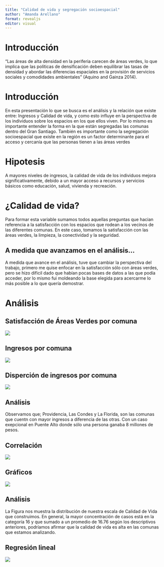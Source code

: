 ```yaml
---
title: "Calidad de vida y segregación socioespacial"
author: "Amanda Arellano"
format: revealjs
editor: visual
---
```


# Introducción

"Las áreas de alta densidad en la periferia carecen de áreas verdes, lo que implica que las políticas de densificación deben equilibrar las tasas de densidad y abordar las diferencias espaciales en la provisión de servicios sociales y comodidades ambientales" (Aquino and Gainza 2014).

# Introducción

En esta presentación lo que se busca es el análisis y la relación que existe entre: Ingresos y Calidad de vida, y como esto influye en la perspectiva de los individuos sobre los espacios en los que ellos viven. Por lo mismo es importante entender la forma en la que están segregadas las comunas dentro del Gran Santiago. También es importante como la segregación socioespacial que existe en la región es un factor determinante para el acceso y cercanía que las personas tienen a las áreas verdes

# Hipotesis

A mayores niveles de ingresos, la calidad de vida de los individuos mejora significativamente, debido a un mayor acceso a recursos y servicios básicos como educación, salud, vivienda y recreación.

# ¿Calidad de vida?

Para formar esta variable sumamos todos aquellas preguntas que hacian referencia a la satisfacción con los espacios que rodean a los vecinos de las diferentes comunas. En este caso, tomamos la satisfacción con las áreas verdes, la limpieza, la conectividad y la seguridad.

## A medida que avanzamos en el análisis...

A medida que avance en el análisis, tuve que cambiar la perspectiva del trabajo, primero me quise enfocar en la satisfacción sólo con áreas verdes, pero se hizo dificil dado que habían pocas bases de datos a las que podía acceder, por lo mismo fui moldeando la base elegida para acercarme lo más posible a lo que quería demostrar.

# Análisis

## Satisfacción de Áreas Verdes por comuna

![](output/graphs/graph4.png)

## Ingresos por comuna

![](output/graphs/graph6.png)

## Disperción de ingresos por comuna

![](output/graphs/graph5.png)

## Análisis

Observamos que; Providencia, Las Condes y La Florida, son las comunas que cuentn con mayor ingresos a diferencia de las otras. Con un caso exepcional en Puente Alto donde sólo una persona ganaba 8 millones de pesos.

## Correlación 

![](output/graphs/graph1.png)

## Gráficos

![](output/graphs/graph3.png)

## Análisis

La Figura nos muestra la distribución de nuestra escala de Calidad de Vida que construimos. En general, la mayor concentración de casos está en la categoría 16 y que sumado a un promedio de 16.76 según los descriptivos anteriores, podríamos afirmar que la calidad de vida es alta en las comunas que estamos analizando.



## Regresión lineal

![](output/graphs/graph10.png)
